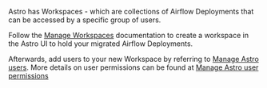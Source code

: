 
Astro has Workspaces - which are collections of Airflow Deployments that can be accessed by a specific group of users.

Follow the [Manage Workspaces](manage-workspaces.md) documentation to create a workspace in the Astro UI to hold your migrated Airflow Deployments.

Afterwards, add users to your new Workspace by referring to [Manage Astro users](add-user.md).
More details on user permissions can be found at [Manage Astro user permissions](user-permissions.md)